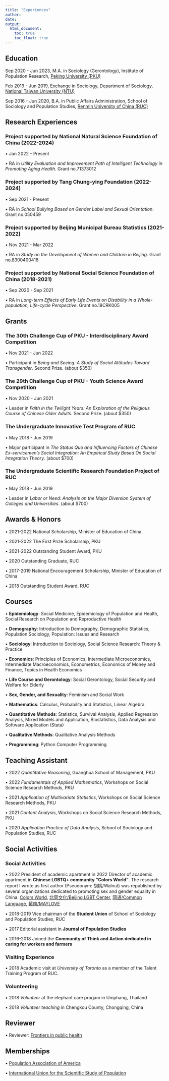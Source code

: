 ```yaml
---
title: "Experiences"
author: 
date: 
output: 
  html_document:
    toc: true
    toc_float: true
---
```


## Education

Sep 2020 - Jun 2023, M.A. in Sociology (Gerontology), Institute of Population Research, [Peking University (PKU)](https://english.pku.edu.cn/)

Feb 2019 - Jun 2019, Exchange in Sociology, Department of Sociology, [National Taiwan University (NTU)](https://www.ntu.edu.tw/english/index.html) 

Sep 2016 - Jun 2020, B.A. in Public Affairs Administration, School of Sociology and Population Studies, [Renmin University of China (RUC)](https://www.ruc.edu.cn/en)


## Research Experiences

### Project supported by National Natural Science Foundation of China (2022-2024)
• Jan 2022 - Present

• RA in *Utility Evaluation and Improvement Path of Intelligent Technology in Promoting Aging Health*. Grant no.71373012

### Project supported by Tang Chung-ying Foundation (2022-2024)
• Sep 2021 - Present

• RA in *School Bullying Based on Gender Label and Sexual Orientation*. Grant no.050459

### Project supported by Beijing Municipal Bureau Statistics (2021-2022)

• Nov 2021 - Mar 2022

• RA in *Study on the Development of Women and Children in Beijing*. Grant no.8300400418

### Project supported by National Social Science Foundation of China (2018-2021)

• Sep 2020 - Sep 2021

• RA in *Long-term Effects of Early Life Events on Disability in a Whole-population, Life-cycle Perspective*. Grant no.18CRK005


## Grants

### The 30th Challenge Cup of PKU - Interdisciplinary Award Competition

• Nov 2021 - Jun 2022

• Participant in *Being and Seeing: A Study of Social Attitudes Toward Transgender*. Second Prize. (about $350)

### The 29th Challenge Cup of PKU - Youth Science Award Competition

• Nov 2020 - Jun 2021

• Leader in *Faith in the Twilight Years: An Exploration of the Religious Course of Chinese Older Adults*. Second Prize. (about $350)

### The Undergraduate Innovative Test Program of RUC

• May 2018 - Jun 2019

• Major participant in *The Status Quo and Influencing Factors of Chinese Ex-servicemen's Social Integration: An Empirical Study Based On Social Integration Theory*. (about $700)

### The Undergraduate Scientific Research Foundation Project of RUC

• May 2018 - Jun 2019

• Leader in *Labor or Need: Analysis on the Major Diversion System of Colleges and Universities*. (about $700)

##	Awards & Honors

• 2021-2022 National Scholarship, Minister of Education of China

• 2021-2022 The First Prize Scholarship, PKU

• 2021-2022 Outstanding Student Award, PKU

• 2020 Outstanding Graduate, RUC

• 2017-2019 National Encouragement Scholarship, Minister of Education of China

• 2018 Outstanding Student Award, RUC

## Courses

• **Epidemiology**: Social Medicine, Epidemiology of Population and Health, Social Research on Population and Reproductive Health

• **Demography**: Introduction to Demography, Demographic Statistics, Population Sociology, Population: Issues and Research

• **Sociology**: Introduction to Sociology, Social Science Research: Theory & Practice 

• **Economics**: Principles of Economics, Intermediate Microeconomics, Intermediate Macroeconomics, Econometrics, Economics of Money and Finance, Topics in Health Economics

• **Life Course and Gerontology**: Social Gerontology, Social Security and Welfare for Elderly

• **Sex, Gender, and Sexuality**: Feminism and Social Work

• **Mathematics**: Calculus, Probability and Statistics, Linear Algebra

• **Quantitative Methods**: Statistics, Survival Analysis, Applied Regression Analysis, Mixed Models and Application, Biostatistics, Data Analysis and Software Application (Stata)

• **Qualitative Methods**: Qualitative Analysis Methods

• **Programming**: Python Computer Programming
	
## Teaching Assistant

• 2022 *Quantitative Reasoning*, Guanghua School of Management, PKU

• 2022 *Fundamentals of Applied Mathematics*, Workshops on Social Science Research Methods, PKU

• 2021 *Application of Multivariate Statistics*, Workshops on Social Science Research Methods, PKU

• 2021 *Content Analysis*, Workshops on Social Science Research Methods, PKU

• 2020 *Application Practice of Data Analysis*, School of Sociology and Population Studies, RUC


## Social Activities

### Social Activities

• 2022 President of academic apartment in 2022 Director of academic apartment in **Chinese LGBTQ+ community “Colors World”**. The research report I wrote as first author (Pseudonym: 胡桃/Walnut) was republished by several organizations dedicated to promoting sex and gender equality in China: [Colors World](https://colorsworld.top/articles/2022/ColorsWorld_2022-03-30%2021_%E5%8E%9F%E5%88%9B%E7%A0%94%E7%A9%B6%20_%202022%E5%B9%B4%E5%85%B3%E4%BA%8E%E8%B7%A8%E6%80%A7%E5%88%AB%E8%80%85%E7%9A%84%E7%A4%BE%E4%BC%9A%E6%80%81%E5%BA%A6%E8%B0%83%E6%9F%A5%E6%8A%A5%E5%91%8A.html), [北同文化/Beijing LGBT Center](https://mp.weixin.qq.com/s/RkhMyjMeRcHsRKX6qG_q1g), [同语/Common Language](https://mp.weixin.qq.com/s/uPPHT73HO7oNKmefTdKQoQ), [莓辣/MAYLOVE](https://mp.weixin.qq.com/s/KCdn9x4ozTZQHNzuUKt2qw)

• 2018-2019 Vice chairman of the **Student Union** of School of Sociology and Population Studies, RUC

• 2017 Editorial assistant in **Journal of Population Studies**

• 2016-2018 Joined the **Community of Think and Action dedicated in caring for workers and farmers**

### Visiting Experience

• 2018 Academic visit at *University of Toronto* as a member of the Talent Training Program of RUC.


### Volunteering

• 2018 *Volunteer* at the elephant care progam in Umphang, Thailand

• 2018 *Volunteer teaching* in Chengkou County, Chongqing, China


## Reviewer


• Reviewer: [Frontiers in public health](https://www.frontiersin.org/articles/10.3389/fpubh.2022.965017/full?&utm_source=Email_to_rerev_&utm_medium=Email&utm_content=T1_11.5e4_reviewer&utm_campaign=Email_publication&journalName=Frontiers_in_Public_Health&id=965017)

## Memberships

•  [Population Association of America](https://www.populationassociation.org/home)

•  [International Union for the Scientific Study of Population](https://www.iussp.org/)
